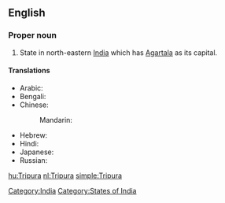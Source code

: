 ==English==
{{wikipedia}}

===Proper noun===
{{en-proper noun}}

# State in north-eastern [[India]] which has [[Agartala]] as its capital.

====Translations====
{{trans-top|state}}
* Arabic: {{t|ar|ترايبورا|f|tr=tribuura|sc=Arab}}
* Bengali: {{t|bn|ত্রিপুরা|sc=Beng}}
* Chinese:
*: Mandarin: {{t|zh|特里普拉邦|tr=Tèlǐpǔlā-bāng|sc=Hani}}
{{trans-mid}}
* Hebrew: {{t|he|טריפורה|sc=Hebr}}
* Hindi: {{t|hi|त्रिपुरा|tr=tripurā|sc=Deva}}
* Japanese: {{t|ja|トリプラ|tr=Toripura|sc=Jpan}}
* Russian: {{t|ru|Трипура|f|tr=Tripúra|sc=Cyrl}}
{{trans-bottom}}

[[Category:India]]
[[Category:States of India]]

[[hu:Tripura]]
[[nl:Tripura]]
[[simple:Tripura]]